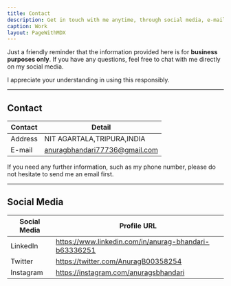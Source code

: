 ```yaml
---
title: Contact
description: Get in touch with me anytime, through social media, e-mail, or phone number.
caption: Work
layout: PageWithMDX
---
```


Just a friendly reminder that the information provided here is for **business purposes only**. If you have any questions, feel free to chat with me directly on my social media.

I appreciate your understanding in using this responsibly.

---

## Contact

| Contact | Detail             |
| ------- | ------------------ |
| Address | NIT AGARTALA,TRIPURA,INDIA |
| E-mail  | anuragbhandari77736@gmail.com  |

If you need any further information, such as my phone number, please do not hesitate to send me an email first.

---

## Social Media


| Social Media | Profile URL                     |
| ------------ | ------------------------------- |
| LinkedIn     | https://www.linkedin.com/in/anurag-bhandari-b63336251 |
| Twitter      | https://twitter.com/AnuragB00358254     |
| Instagram    | https://instagram.com/anuragsbhandari |
